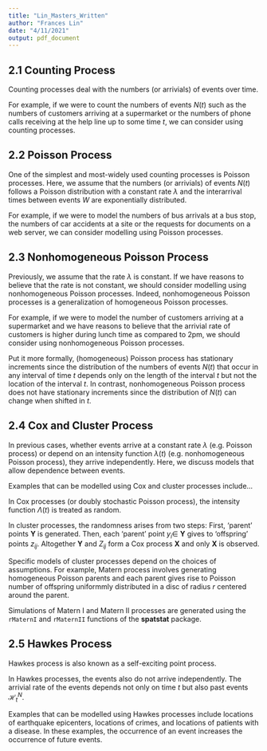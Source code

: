 ```yaml
---
title: "Lin_Masters_Written"
author: "Frances Lin"
date: "4/11/2021"
output: pdf_document
---
```


## 2.1 Counting Process

Counting processes deal with the numbers (or arrivials) of events over time.

For example, if we were to count the numbers of events $N(t)$ such as the numbers of customers arriving at a supermarket or the numbers of phone calls receiving at the help line up to some time $t$, we can consider using counting processes.




## 2.2 Poisson Process

One of the simplest and most-widely used counting processes is Poisson processes. Here, we assume that the numbers (or arrivials) of events $N(t)$ follows a Poisson distribution with a constant rate $\lambda$ and the interarrival times between events $W$ are exponentially distributed. 

For example, if we were to model the numbers of bus arrivals at a bus stop, the numbers of car accidents at a site or the requests for documents on a web server, we can consider modelling using Poisson processes.




## 2.3 Nonhomogeneous Poisson Process

Previously, we assume that the rate $\lambda$ is constant. If we have reasons to believe that the rate is not constant, we should consider modelling using nonhomogeneous Poisson processes. Indeed, nonhomogeneous Poisson processes is a generalization of homogeneous Poisson processes. 

For example, if we were to model the number of customers arriving at a supermarket and we have reasons to believe that the arrivial rate of customers is higher during lunch time as compared to 2pm, we should consider using nonhomogeneous Poisson processes. 

Put it more formally, (homogeneous) Poisson process has stationary increments since the distribution of the numbers of events $N(t)$ that occur in any interval of time $t$ depends only on the length of the interval $t$ but not the location of the interval $t$. In contrast, nonhomogeneous Poisson process does not have stationary increments since the distribution of $N(t)$ can change when shifted in $t$.




## 2.4 Cox and Cluster Process

In previous cases, whether events arrive at a constant rate $\lambda$ (e.g. Poisson process) or depend on an intensity function $\lambda (t)$ (e.g. nonhomogeneous Poisson process), they arrive independently. Here, we discuss models that allow dependence between events. 

Examples that can be modelled using Cox and cluster processes include...  

In Cox processes (or doubly stochastic Poisson process), the intensity function $\Lambda (t)$ is treated as random. 

In cluster processes, the randomness arises from two steps: First, 'parent' points **Y** is generated. Then, each 'parent' point $y_i \in$ **Y** gives to 'offspring' points $z_{ij}$. Altogether **Y** and $Z_{ij}$ form a Cox process **X** and only **X** is observed. 

Specific models of cluster processes depend on the choices of assumptions. For example, Matern process involves generating homogeneous Poisson parents and each parent gives rise to Poisson number of offspring uniformmly distributed in a disc of radius $r$ centered around the parent.

Simulations of Matern I and Matern II processes are generated using the `rMaternI` and `rMaternII` functions of the **spatstat** package. 




## 2.5 Hawkes Process 

Hawkes process is also known as a self-exciting point process.  

In Hawkes processes, the events also do not arrive independently. The arrivial rate of the events depends not only on time $t$ but also past events $\mathcal{H}_{t}^{N}$. 

Examples that can be modelled using Hawkes processes include locations of earthquake epicenters, locations of crimes, and locations of patients with a disease. In these examples, the occurrence of an event increases the occurrence of future events. 




